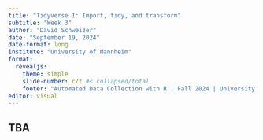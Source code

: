 ```yaml
---
title: "Tidyverse I: Import, tidy, and transform"
subtitle: "Week 3"
author: "David Schweizer"
date: "September 19, 2024"
date-format: long
institute: "University of Mannheim"
format: 
  revealjs:
    theme: simple
    slide-number: c/t #< collapsed/total
    footer: "Automated Data Collection with R | Fall 2024 | University of Mannheim"
editor: visual
---
```


## TBA